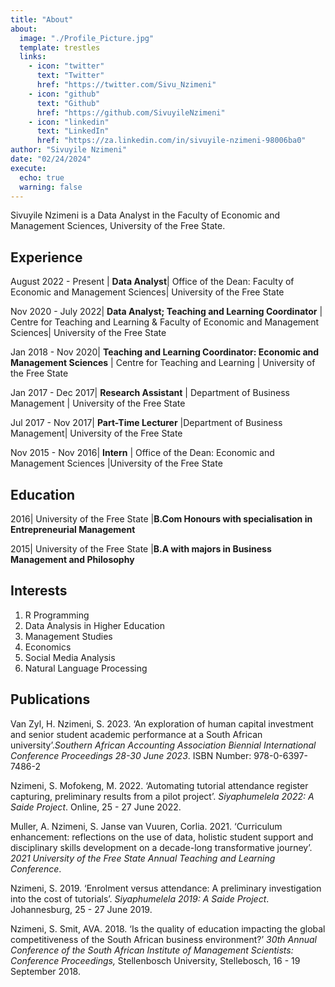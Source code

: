 ```yaml
---
title: "About"
about:
  image: "./Profile_Picture.jpg"
  template: trestles
  links: 
    - icon: "twitter"
      text: "Twitter"
      href: "https://twitter.com/Sivu_Nzimeni"
    - icon: "github"
      text: "Github"
      href: "https://github.com/SivuyileNzimeni"
    - icon: "linkedin"
      text: "LinkedIn"
      href: "https://za.linkedin.com/in/sivuyile-nzimeni-98006ba0"
author: "Sivuyile Nzimeni"
date: "02/24/2024"
execute: 
  echo: true
  warning: false
---
```


Sivuyile Nzimeni is a Data Analyst in the Faculty of Economic and Management Sciences, University of the Free State.

## Experience

August 2022 - Present \| **Data Analyst**\| Office of the Dean: Faculty of Economic and Management Sciences\| University of the Free State

Nov 2020 - July 2022\| **Data Analyst; Teaching and Learning Coordinator** \| Centre for Teaching and Learning & Faculty of Economic and Management Sciences\| University of the Free State

Jan 2018 - Nov 2020\| **Teaching and Learning Coordinator: Economic and Management Sciences** \| Centre for Teaching and Learning \| University of the Free State

Jan 2017 - Dec 2017\| **Research Assistant** \| Department of Business Management \| University of the Free State

Jul 2017 - Nov 2017\| **Part-Time Lecturer** \|Department of Business Management\| University of the Free State

Nov 2015 - Nov 2016\| **Intern** \| Office of the Dean: Economic and Management Sciences \|University of the Free State

## Education

2016\| University of the Free State \|**B.Com Honours with specialisation in Entrepreneurial Management**

2015\| University of the Free State \|**B.A with majors in Business Management and Philosophy**

## Interests

1.  R Programming
2.  Data Analysis in Higher Education
3.  Management Studies
4.  Economics
5.  Social Media Analysis
6.  Natural Language Processing

## Publications

Van Zyl, H. Nzimeni, S. 2023. 'An exploration of human capital investment and senior student academic performance at a South African university'.*Southern African Accounting Association Biennial International Conference Proceedings 28-30 June 2023*. ISBN Number: 978-0-6397-7486-2

Nzimeni, S. Mofokeng, M. 2022. 'Automating tutorial attendance register capturing, preliminary results from a pilot project'. *Siyaphumelela 2022: A Saide Project*. Online, 25 - 27 June 2022.

Muller, A. Nzimeni, S. Janse van Vuuren, Corlia. 2021. 'Curriculum enhancement: reflections on the use of data, holistic student support and disciplinary skills development on a decade-long transformative journey'. *2021 University of the Free State Annual Teaching and Learning Conference*.

Nzimeni, S. 2019. 'Enrolment versus attendance: A preliminary investigation into the cost of tutorials'. *Siyaphumelela 2019: A Saide Project*. Johannesburg, 25 - 27 June 2019.

Nzimeni, S. Smit, AVA. 2018. 'Is the quality of education impacting the global competitiveness of the South African business environment?' *30th Annual Conference of the South African Institute of Management Scientists: Conference Proceedings,* Stellenbosch University, Stellebosch, 16 - 19 September 2018.
